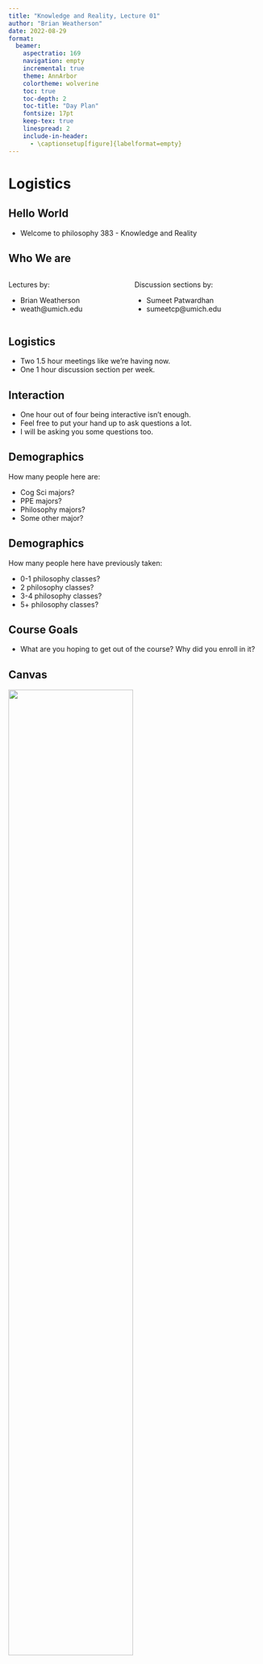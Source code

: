 ```yaml
---
title: "Knowledge and Reality, Lecture 01"
author: "Brian Weatherson"
date: 2022-08-29
format: 
  beamer: 
    aspectratio: 169
    navigation: empty
    incremental: true
    theme: AnnArbor
    colortheme: wolverine
    toc: true
    toc-depth: 2
    toc-title: "Day Plan"
    fontsize: 17pt
    keep-tex: true
    linespread: 2
    include-in-header:
      - \captionsetup[figure]{labelformat=empty}
---
```


# Logistics

## Hello World

- Welcome to philosophy 383 - Knowledge and Reality

## Who We are

::: columns

:::: column
Lectures by:

- Brian Weatherson
- weath@umich.edu
::::

:::: column
Discussion sections by:

- Sumeet Patwardhan
- sumeetcp@umich.edu
::::

:::


## Logistics

- Two 1.5 hour meetings like we're having now.
- One 1 hour discussion section per week.

## Interaction

- One hour out of four being interactive isn't enough.
- Feel free to put your hand up to ask questions a lot.
- I will be asking you some questions too.

## Demographics

How many people here are:

- Cog Sci majors?
- PPE majors?
- Philosophy majors?
- Some other major?

## Demographics

How many people here have previously taken:

- 0-1 philosophy classes?
- 2 philosophy classes?
- 3-4 philosophy classes?
- 5+ philosophy classes?

## Course Goals

- What are you hoping to get out of the course? Why did you enroll in it?

## Canvas

![](../images/canvas.jpeg){height=70%}

## Syllabus

![](../images/syllabus.jpeg){height=70%}


## Grading

- Three essays
- Three quizzes
- Discussion section participation

## Co-authorship

- Essays can be co-authored.
- At most one co-author per paper.
- Different co-authors for different papers.


# The Books

## Pasnau

![After certainty](../images/pasnau_cover.jpeg){height=70%}

